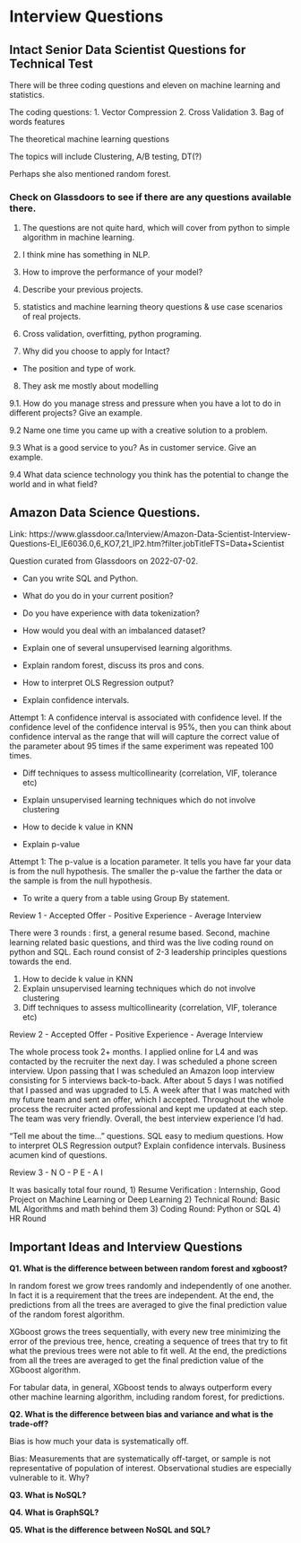 # Interview Questions {#interviewquestions}

## Intact Senior Data Scientist Questions for Technical Test

There will be three coding questions and eleven on machine learning and statistics.

The coding questions:
1. Vector Compression
2. Cross Validation
3. Bag of words features

The theoretical machine learning questions

The topics will include Clustering, A/B testing, DT(?)

Perhaps she also mentioned random forest.

### Check on Glassdoors to see if there are any questions available there.

1. The questions are not quite hard, which will cover from python to simple algorithm in machine learning. 

2. I think mine has something in NLP.

3. How to improve the performance of your model?

4. Describe your previous projects.

5. statistics and machine learning theory questions & use case scenarios of real projects.

6. Cross validation, overfitting, python programing.

7. Why did you choose to apply for Intact?

- The position and type of work.

8. They ask me mostly about modelling

9.1. How do you manage stress and pressure when you have a lot to do in different projects? Give an example.

9.2 Name one time you came up with a creative solution to a problem.

9.3 What is a good service to you? As in customer service. Give an example.

9.4 What data science technology you think has the potential to change the world and in what field?

## Amazon Data Science Questions.

Link: https://www.glassdoor.ca/Interview/Amazon-Data-Scientist-Interview-Questions-EI_IE6036.0,6_KO7,21_IP2.htm?filter.jobTitleFTS=Data+Scientist

Question curated from Glassdoors on 2022-07-02.

- Can you write SQL and Python.

- What do you do in your current position?

- Do you have experience with data tokenization?

- How would you deal with an imbalanced dataset?

- Explain one of several unsupervised learning algorithms.

- Explain random forest, discuss its pros and cons.

- How to interpret OLS Regression output?

- Explain confidence intervals.

Attempt 1: A confidence interval is associated with confidence level. If the confidence level of the confidence interval is 95%, then you can think about confidence interval as the range that will will capture the correct value of the parameter about 95 times if the same experiment was repeated 100 times.

- Diff techniques to assess multicollinearity (correlation, VIF, tolerance etc)

- Explain unsupervised learning techniques which do not involve clustering

- How to decide k value in KNN

- Explain p-value

Attempt 1: The p-value is a location parameter. It tells you have far your data is from the null hypothesis. The smaller the p-value the farther the data or the sample is from the null hypothesis. 

- To write a query from a table using Group By statement.

Review 1 - Accepted Offer - Positive Experience - Average Interview

There were 3 rounds : first, a general resume based. Second, machine learning related basic questions, and third was the live coding round on python and SQL. Each round consist of 2-3 leadership principles questions towards the end.

1. How to decide k value in KNN
2. Explain unsupervised learning techniques which do not involve clustering
3. Diff techniques to assess multicollinearity (correlation, VIF, tolerance etc)

Review 2 - Accepted Offer - Positive Experience - Average Interview

The whole process took 2+ months.
I applied online for L4 and was contacted by the recruiter the next day. I was scheduled a phone screen interview. Upon passing that I was scheduled an Amazon loop interview consisting for 5 interviews back-to-back. After about 5 days I was notified that I passed and was upgraded to L5. A week after that I was matched with my future team and sent an offer, which I accepted.
Throughout the whole process the recruiter acted professional and kept me updated at each step. The team was very friendly. Overall, the best interview experience I'd had.

"Tell me about the time..." questions.
SQL easy to medium questions.
How to interpret OLS Regression output?
Explain confidence intervals.
Business acumen kind of questions.

Review 3 - N O - P E - A I

It was basically total four round,
1) Resume Verification : Internship, Good Project on Machine Learning or Deep Learning
2) Technical Round: Basic ML Algorithms and math behind them
3) Coding Round: Python or SQL
4) HR Round

## Important Ideas and Interview Questions

__Q1. What is the difference between between random forest and xgboost?__

In random forest we grow trees randomly and independently of one another. In fact it is a requirement that the trees are independent. At the end, the predictions from all the trees are averaged to give the final prediction value of the random forest algorithm.

XGboost grows the trees sequentially, with every new tree minimizing the error of the previous tree, hence, creating a sequence of trees that try to fit what the previous trees were not able to fit well. At the end, the predictions from all the trees are averaged to get the final prediction value of the XGboost algorithm.

For tabular data, in general, XGboost tends to always outperform every other machine learning algorithm, including random forest, for predictions.

__Q2. What is the difference between bias and variance and what is the trade-off?__

Bias is how much your data is systematically off. 

Bias: Measurements that are systematically off-target, or sample is not representative of population of interest. Observational studies are especially vulnerable to it. Why?

__Q3. What is NoSQL?__

__Q4. What is GraphSQL?__

__Q5. What is the difference between NoSQL and SQL?__


